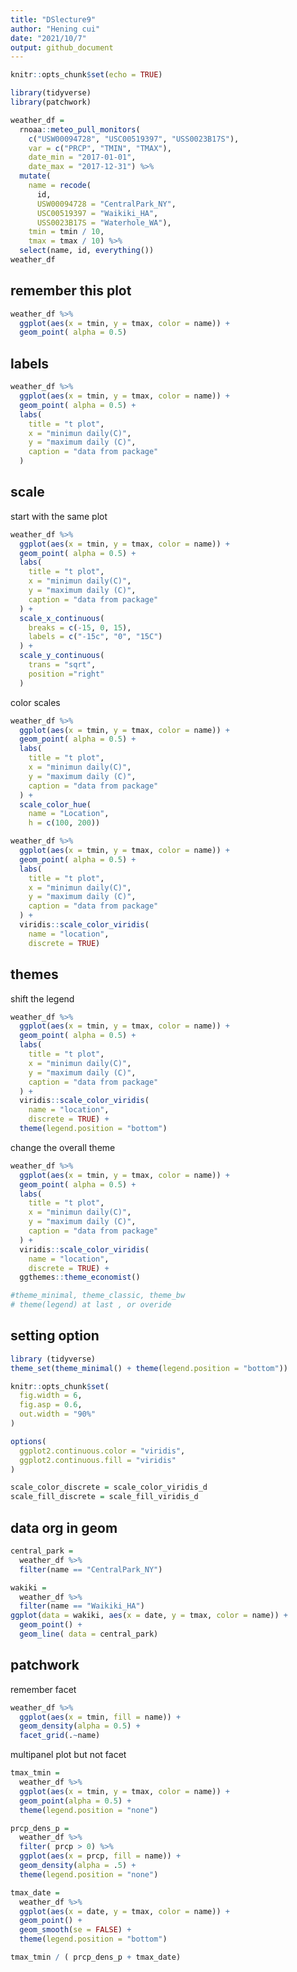 ```yaml
---
title: "DSlecture9"
author: "Hening cui"
date: "2021/10/7"
output: github_document
---
```


```r
knitr::opts_chunk$set(echo = TRUE)
```

```r
library(tidyverse)
library(patchwork)
```


```r
weather_df = 
  rnoaa::meteo_pull_monitors(
    c("USW00094728", "USC00519397", "USS0023B17S"),
    var = c("PRCP", "TMIN", "TMAX"), 
    date_min = "2017-01-01",
    date_max = "2017-12-31") %>%
  mutate(
    name = recode(
      id, 
      USW00094728 = "CentralPark_NY", 
      USC00519397 = "Waikiki_HA",
      USS0023B17S = "Waterhole_WA"),
    tmin = tmin / 10,
    tmax = tmax / 10) %>%
  select(name, id, everything())
weather_df
```

## remember this plot
```r
weather_df %>% 
  ggplot(aes(x = tmin, y = tmax, color = name)) +
  geom_point( alpha = 0.5)
```

## labels
```r
weather_df %>% 
  ggplot(aes(x = tmin, y = tmax, color = name)) +
  geom_point( alpha = 0.5) +
  labs(
    title = "t plot",
    x = "minimun daily(C)", 
    y = "maximum daily (C)",
    caption = "data from package"
  )
```

## scale
start with the same plot
```r
weather_df %>% 
  ggplot(aes(x = tmin, y = tmax, color = name)) +
  geom_point( alpha = 0.5) +
  labs(
    title = "t plot",
    x = "minimun daily(C)", 
    y = "maximum daily (C)",
    caption = "data from package"
  ) +
  scale_x_continuous(
    breaks = c(-15, 0, 15),
    labels = c("-15c", "0", "15C")
  ) +
  scale_y_continuous(
    trans = "sqrt",
    position ="right"
  )
```

color scales
```r
weather_df %>% 
  ggplot(aes(x = tmin, y = tmax, color = name)) +
  geom_point( alpha = 0.5) +
  labs(
    title = "t plot",
    x = "minimun daily(C)", 
    y = "maximum daily (C)",
    caption = "data from package"
  ) +
  scale_color_hue(
    name = "Location",
    h = c(100, 200))
```

```r
weather_df %>% 
  ggplot(aes(x = tmin, y = tmax, color = name)) +
  geom_point( alpha = 0.5) +
  labs(
    title = "t plot",
    x = "minimun daily(C)", 
    y = "maximum daily (C)",
    caption = "data from package"
  ) +
  viridis::scale_color_viridis(
    name = "location",
    discrete = TRUE)

```

## themes

shift the legend

```r
weather_df %>% 
  ggplot(aes(x = tmin, y = tmax, color = name)) +
  geom_point( alpha = 0.5) +
  labs(
    title = "t plot",
    x = "minimun daily(C)", 
    y = "maximum daily (C)",
    caption = "data from package"
  ) +
  viridis::scale_color_viridis(
    name = "location",
    discrete = TRUE) +
  theme(legend.position = "bottom")
```

change the overall theme

```r
weather_df %>% 
  ggplot(aes(x = tmin, y = tmax, color = name)) +
  geom_point( alpha = 0.5) +
  labs(
    title = "t plot",
    x = "minimun daily(C)", 
    y = "maximum daily (C)",
    caption = "data from package"
  ) +
  viridis::scale_color_viridis(
    name = "location",
    discrete = TRUE) +
  ggthemes::theme_economist()

#theme_minimal, theme_classic, theme_bw
# theme(legend) at last , or overide
```

## setting option
```r
library (tidyverse)
theme_set(theme_minimal() + theme(legend.position = "bottom"))

knitr::opts_chunk$set(
  fig.width = 6,
  fig.asp = 0.6,
  out.width = "90%"
)

options(
  ggplot2.continuous.color = "viridis",
  ggplot2.continuous.fill = "viridis"
)

scale_color_discrete = scale_color_viridis_d
scale_fill_discrete = scale_fill_viridis_d
```

## data org in geom

```r
central_park =
  weather_df %>% 
  filter(name == "CentralPark_NY")

wakiki =
  weather_df %>% 
  filter(name == "Waikiki_HA")
ggplot(data = wakiki, aes(x = date, y = tmax, color = name)) + 
  geom_point() + 
  geom_line( data = central_park)
```


## patchwork

remember facet
```r
weather_df %>% 
  ggplot(aes(x = tmin, fill = name)) +
  geom_density(alpha = 0.5) +
  facet_grid(.~name)
```

multipanel plot but not facet
```r
tmax_tmin =
  weather_df %>% 
  ggplot(aes(x = tmin, y = tmax, color = name)) +
  geom_point(alpha = 0.5) +
  theme(legend.position = "none")

prcp_dens_p =
  weather_df %>% 
  filter( prcp > 0) %>% 
  ggplot(aes(x = prcp, fill = name)) + 
  geom_density(alpha = .5) +
  theme(legend.position = "none")

tmax_date =
  weather_df %>% 
  ggplot(aes(x = date, y = tmax, color = name)) +
  geom_point() +
  geom_smooth(se = FALSE) +
  theme(legend.position = "bottom")

tmax_tmin / ( prcp_dens_p + tmax_date)
```




